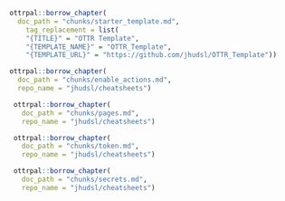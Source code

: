 
```r
ottrpal::borrow_chapter(
  doc_path = "chunks/starter_template.md",
    tag_replacement = list(
    "{TITLE}" = "OTTR Template",
    "{TEMPLATE_NAME}" = "OTTR_Template",
    "{TEMPLATE_URL}" = "https://github.com/jhudsl/OTTR_Template"))
```

```r
ottrpal::borrow_chapter(
  doc_path = "chunks/enable_actions.md",
  repo_name = "jhudsl/cheatsheets")
```

```r
 ottrpal::borrow_chapter(   
   doc_path = "chunks/pages.md",
   repo_name = "jhudsl/cheatsheets")
```

```r
 ottrpal::borrow_chapter(   
   doc_path = "chunks/token.md",
   repo_name = "jhudsl/cheatsheets")
```

```r
 ottrpal::borrow_chapter(   
   doc_path = "chunks/secrets.md",
   repo_name = "jhudsl/cheatsheets")
```

